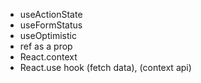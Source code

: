 - useActionState
- useFormStatus
- useOptimistic
- ref as a prop
- React.context
- React.use hook (fetch data), (context api)
